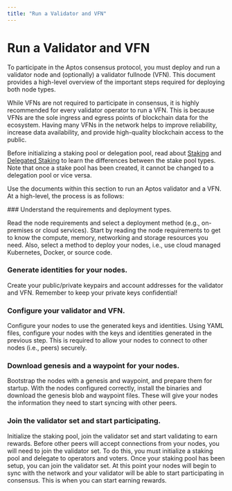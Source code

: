 ```yaml
---
title: "Run a Validator and VFN"
---
```



# Run a Validator and VFN

To participate in the Aptos consensus protocol, you must deploy and run a validator node and (optionally) a validator
fullnode (VFN). This document provides a high-level overview of the important steps required for deploying both node types.

<Callout type="info">
While VFNs are not required to participate in consensus, it is highly recommended for every validator operator to run a VFN.
This is because VFNs are the sole ingress and egress points of blockchain data for the ecosystem. Having many VFNs
in the network helps to improve reliability, increase data availability, and provide high-quality blockchain access to the public.
</Callout>

Before initializing a staking pool or delegation pool, read about [Staking](../blockchain/staking.mdx) and
[Delegated Staking](../blockchain/delegated-staking.mdx) to learn the
differences between the stake pool types. Note that once a stake pool has been created, it cannot be changed to a delegation pool
or vice versa.

Use the documents within this section to run an Aptos validator and a VFN. At a high-level, the process is as follows:

<Steps>
### Understand the requirements and deployment types.

Read the node requirements and select a deployment method (e.g., on-premises or cloud services).
Start by reading the node requirements to get to know the compute, memory, networking and storage resources you need.
Also, select a method to deploy your nodes, i.e., use cloud managed Kubernetes, Docker, or source code.

### Generate identities for your nodes.

Create your public/private keypairs and account addresses for the validator and VFN.
Remember to keep your private keys confidential!

### Configure your validator and VFN.

Configure your nodes to use the generated keys and identities.
Using YAML files, configure your nodes with the keys and identities generated in the previous step.
This is required to allow your nodes to connect to other nodes (i.e., peers) securely.

### Download genesis and a waypoint for your nodes.

Bootstrap the nodes with a genesis and waypoint, and prepare them for startup.
With the nodes configured correctly, install the binaries and download the genesis blob and waypoint files.
These will give your nodes the information they need to start syncing with other peers.

### Join the validator set and start participating.

Initialize the staking pool, join the validator set and start validating to earn rewards.
Before other peers will accept connections from your nodes, you will need to join the validator set.
To do this, you must initialize a staking pool and delegate to operators and voters.
Once your staking pool has been setup, you can join the validator set.
At this point your nodes will begin to sync with the network and your validator will be able to start participating in consensus.
This is when you can start earning rewards.

</Steps>
